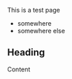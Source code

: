 {{NAVBARSORTORDER:4}}
{{DISPLAYTITLE:Test page}}

This is a test page
* somewhere
* somewhere else

== Heading ==
Content
